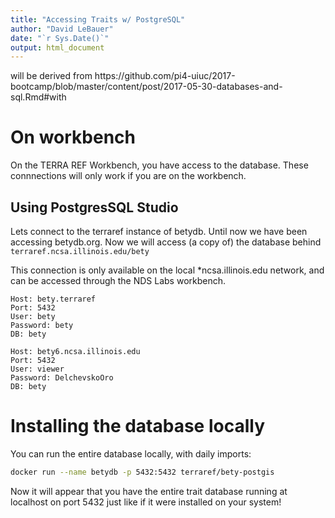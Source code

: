 ```yaml
---
title: "Accessing Traits w/ PostgreSQL"
author: "David LeBauer"
date: "`r Sys.Date()`"
output: html_document
---
```




will be derived from https://github.com/pi4-uiuc/2017-bootcamp/blob/master/content/post/2017-05-30-databases-and-sql.Rmd#with

# On workbench

On the TERRA REF Workbench, you have access to the database. These connnections will only work if you are on the workbench.


## Using PostgresSQL Studio


Lets connect to the terraref instance of betydb. Until now we have been accessing betydb.org. Now we will access (a copy of) the database behind `terraref.ncsa.illinois.edu/bety`

This connection is only available on the local *ncsa.illinois.edu network, and can be accessed through the NDS Labs workbench.

```
Host: bety.terraref
Port: 5432
User: bety
Password: bety
DB: bety
```

```
Host: bety6.ncsa.illinois.edu
Port: 5432
User: viewer
Password: DelchevskoOro
DB: bety
```

# Installing the database locally 


You can run the entire database locally, with daily imports:

```sh
docker run --name betydb -p 5432:5432 terraref/bety-postgis
```

Now it will appear that you have the entire trait database running at localhost on port 5432 just like if it were installed on your system!